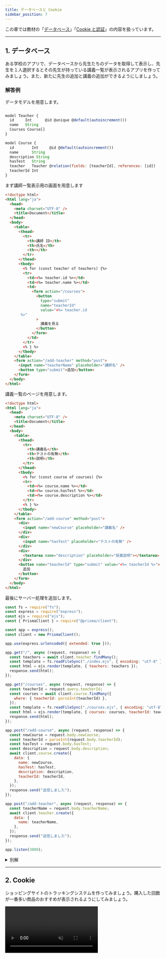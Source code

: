 ```yaml
---
title: データベースと Cookie
sidebar_position: 7
---
```



この章では教材の「[データベース](/docs/web-servers/database/)」「[Cookie と認証](/docs/web-servers/cookie/)」の内容を扱っています。

---

## 1. データベース

ある学校のアプリで、データベースから先生たちのデータを取得して表示し、先生を１人選択するとその先生が持っている講義一覧が表示されるアプリを作ってみましょう。また、新たに先生の追加と講義の追加ができるようにしましょう。

### 解答例

<Answer>

データモデルを用意します。

```javascript title="schema.prisma"

model Teacher {
  id     Int      @id @unique @default(autoincrement())
  name   String
  Courses Course[]
}

model Course {
  id        Int     @id @default(autoincrement())
  name      String
  description String
  hasTest   String
  teacher   Teacher @relation(fields: [teacherId], references: [id])
  teacherId Int
}
```

まず講師一覧表示用の画面を用意します

```html title="index.ejs"
<!doctype html>
<html lang="ja">
  <head>
    <meta charset="UTF-8" />
    <title>Document</title>
  </head>
  <body>
    <table>
      <thead>
        <tr>
          <th>講師 ID</th>
          <th>氏名</th>
          <th></th>
        </tr>
      </thead>
      <tbody>
        <% for (const teacher of teachers) {%>
        <tr>
          <td><%= teacher.id %></td>
          <td><%= teacher.name %></td>
          <td>
            <form action="/courses">
              <button
                type="submit"
                name="teacherId"
                value="<%= teacher.id
       %>"
              >
                講義を見る
              </button>
            </form>
          </td>
        </tr>
        <% } %>
      </tbody>
    </table>
    <form action="/add-teacher" method="post">
      <input name="teacherName" placeholder="講師名" />
      <button type="submit">追加</button>
    </form>
  </body>
</html>
```

講義一覧のページを用意します。

```html title="courses.ejs"
<!doctype html>
<html lang="ja">
  <head>
    <meta charset="UTF-8" />
    <title>Document</title>
  </head>
  <body>
    <table>
      <thead>
        <tr>
          <th>講義名</th>
          <th>テストの有無</th>
          <th>説明</th>
        </tr>
      </thead>
      <tbody>
        <% for (const course of courses) {%>
        <tr>
          <td><%= course.name %></td>
          <td><%= course.hasTest %></td>
          <td><%= course.description %></td>
        </tr>
        <% } %>
      </tbody>
    </table>
    <form action="/add-course" method="post">
      <div>
        <input name="newCourse" placeholder="講義名" />
      </div>
      <div>
        <input name="hasTest" placeholder="テストの有無" />
      </div>
      <div>
        <textarea name="description" placeholder="授業説明"></textarea>
      </div>
      <button name="teacherId" type="submit" value="<%= teacherId %>">
        追加
      </button>
    </form>
  </body>
</html>
```

最後にサーバー処理を追加します。

```javascript title="main.js"
const fs = require("fs");
const express = require("express");
const ejs = require("ejs");
const { PrismaClient } = require("@prisma/client");

const app = express();
const client = new PrismaClient();

app.use(express.urlencoded({ extended: true }));

app.get("/", async (request, response) => {
  const teachers = await client.teacher.findMany();
  const template = fs.readFileSync("./index.ejs", { encoding: "utf-8" });
  const html = ejs.render(template, { teachers: teachers });
  response.send(html);
});

app.get("/courses", async (request, response) => {
  const teacherId = request.query.teacherId;
  const courses = await client.course.findMany({
    where: { teacherId: parseInt(teacherId) },
  });
  const template = fs.readFileSync("./courses.ejs", { encoding: "utf-8" });
  const html = ejs.render(template, { courses: courses, teacherId: teacherId });
  response.send(html);
});

app.post("/add-course", async (request, response) => {
  const newCourse = request.body.newCourse;
  const teacherId = parseInt(request.body.teacherId);
  const hasTest = request.body.hasTest;
  const description = request.body.description;
  await client.course.create({
    data: {
      name: newCourse,
      hasTest: hasTest,
      description: description,
      teacherId: teacherId,
    },
  });
  response.send("送信しました");
});

app.post("/add-teacher", async (request, response) => {
  const teacherName = request.body.teacherName;
  await client.teacher.create({
    data: {
      name: teacherName,
    },
  });
  response.send("送信しました");
});

app.listen(3000);
```

<ViewSource
  url={import.meta.url}
  path="_samples/database/query-parameter"
  noCodeSandbox
/>

</Answer>

<details>

<summary> 別解　</summary>

解答例ではクエリパラメーターを用いましたが、**パスパラメータ**を使用することもできます。
パスパラメータとは、特定のリソースを参照するために URL に付加される変数のことです。

例えば
`https://exapmle.com/users/:id` という URL の場合（`:id` は適当な数字）、id はそのサイト内で特定のユーザを参照するための変数となります。`https://exapmle.com/users/34` ならば、id が 34 のユーザを参照することになります。

Express でパスパラメータを使用する場合、`app.get` ([`express.Application#get` メソッド](https://expressjs.com/ja/api.html#app.get.method)) の第一引数のパスに `:` を組み込むことによって、パスパラメータ名を決めることができます。また、[`express.Request#params` プロパティ](https://expressjs.com/en/4x/api.html#req.params) にパスパラメータが格納されます。

```javascript
const app = express();

app.get("/users/:id", (request, response) => {
  response.send("user " + request.params.id);
});
```

このパスパラメータを用いた解答を作ることもできます。

以下解答例となります。

<ViewSource
  url={import.meta.url}
  path="_samples/database/path-parameter"
  noCodeSandbox
/>

</details>

---

## 2. Cookie

ショッピングサイトのトラッキングシステムを作ってみましょう。購入した回数が一番多い商品のおすすめが表示されるようにしてみましょう。

<video src={trackingVideo} controls muted autoPlay loop />

- 購入ボタンを押した回数がクッキーに保存されるようにしてみましょう。
- 購入した回数が一番多い商品をお勧めするようにしてみましょう。

### 解答例

<Answer>

```html title=index.ejs
<!doctype html>
<html lang="ja">
  <head>
    <meta charset="UTF-8" />
    <title>ut 商会</title>
  </head>
  <body>
    <table>
      <thead>
        <tr>
          <th>車</th>
          <th>指輪</th>
          <th>エビ</th>
        </tr>
      </thead>
      <tbody>
          <tr>
            <% for ( const item of items ){%>
              <td><form action=<%= `/${item}` %>><button>購入</button></form></td>
            <% } %>
          </tr>
      </tbody>
    </table>
    <% if(recommended){ %>
      <div>あなたへのおすすめは<%= recommended %>です</div>
    <% } %>
  </body>
</html>

```

```javascript title="main.js"
const fs = require("fs");
const ejs = require("ejs");
const express = require("express");
const cookieParser = require("cookie-parser");

const app = express();
app.use(cookieParser());

const items = ["car", "ring", "shrimp"];

app.get("/", (request, response) => {
  let recommended;
  const carPreference = parseInt(request.cookies.carPreference) || 0;
  const ringPreference = parseInt(request.cookies.ringPreference) || 0;
  const shrimpPreference = parseInt(request.cookies.shrimpPreference) || 0;
  const favorite = Math.max(carPreference, ringPreference, shrimpPreference);
  if (
    (carPreference === ringPreference && carPreference === favorite) ||
    (ringPreference === shrimpPreference && ringPreference === favorite) ||
    (shrimpPreference === carPreference && shrimpPreference === favorite) ||
    favorite === 0
  ) {
    recommended = null;
  } else if (carPreference === favorite) {
    recommended = "車";
  } else if (ringPreference === favorite) {
    recommended = "指輪";
  } else {
    recommended = "エビ";
  }
  const template = fs.readFileSync("./index.ejs", { encoding: "utf-8" });
  const html = ejs.render(template, { items: items, recommended: recommended });
  response.send(html);
});

app.get("/car", (request, response) => {
  const carPreference = Number(request.cookies.carPreference) || 0;
  const newCarPreference = carPreference + 1;
  response.cookie("carPreference", newCarPreference.toString());
  response.send("車を買いました");
});

app.get("/ring", (request, response) => {
  const ringPreference = Number(request.cookies.ringPreference) || 0;
  const newRingPreference = ringPreference + 1;
  response.cookie("ringPreference", newRingPreference.toString());
  response.send("指輪を買いました");
});

app.get("/shrimp", (request, response) => {
  const shrimpPreference = Number(request.cookies.shrimpPreference) || 0;
  const newShrimpPreference = shrimpPreference + 1;
  response.cookie("shrimpPreference", newShrimpPreference.toString());
  response.send("エビを買いました");
});

app.listen(3000);
```

<ViewSource url={import.meta.url} path="_samples/cookie" />

</Answer>

